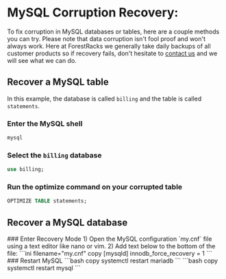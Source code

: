 
# MySQL Corruption Recovery:

To fix corruption in MySQL databases or tables, here are a couple methods you can try. Please note that data corruption isn't fool proof and won't always work. Here at ForestRacks we generally take daily backups of all customer products so if recovery fails, don't hesitate to [contact us](/about/contact-us) and we will see what we can do.

## Recover a MySQL table
In this example, the database is called `billing` and the table is called `statements`.
<Steps>
### Enter the MySQL shell
```bash copy
mysql
```
### Select the `billing` database
```sql copy
use billing;
```
### Run the optimize command on your corrupted table
```sql copy
OPTIMIZE TABLE statements;
```
</Steps>

## Recover a MySQL database
<Steps>
### Enter Recovery Mode
1) Open the MySQL configuration `my.cnf` file using a text editor like nano or vim.
2) Add text below to the bottom of the file:
```ini filename="my.cnf" copy
[mysqld]
innodb_force_recovery = 1
```
### Restart MySQL
<Tabs items={['MariaDB', 'MySQL']}>
  <Tab>
    ```bash copy
    systemctl restart mariadb
    ```
  </Tab>
  <Tab>
    ```bash copy
    systemctl restart mysql
    ```
  </Tab>
</Tabs>
</Steps>